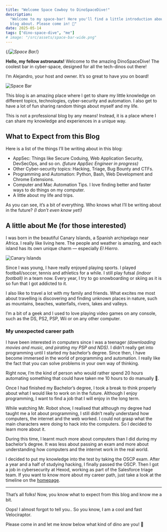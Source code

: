 ```yaml
---
title: "Welcome Space Cowboy to DinoSpaceDive!"
description:
  "Welcome to my space-bar! Here you'll find a little introduction about what is
  blog about. Please come in! 🍻"
date: 2025-05-14
tags: ["dino-space-dive", "me"]
# image: "/src/assets/space-bar-wide.png"
---
```



{/*![Space Bar](images/space-bar-wide.jpg)*/}

**Hello, my fellow astronauts!** Welcome to the amazing DinoSpaceDive! The
coolest bar in cyber-space, designed for all the tech-dinos out there!

I’m Alejandro, your host and owner. It’s so great to have you on board!

<Image src={spaceBar} alt="Space Bar" loading="eager" />

This blog is an amazing place where I get to share my little knowledge on
different topics, technologies, cyber-security and automation. I also get to
have a lot of fun sharing random things about myself and my life.

This is not a professional blog by any means! Instead, it is a place where I can
share my knowledge and experiences in a unique way.

## What to Expect from this Blog

Here is a list of the things I’ll be writing about in this blog:

- AppSec: Things like Secure Coduing, Web Application Security, DevSecOps, and
  so on. _(future AppSec Engineer in progress)_
- Other Cyber-security topics: Hacking, Triage, Bug Bounty and CTFs.
- Programming and Automation: Python, Bash, Web Development and Chrome
  Extensions.
- Computer and Mac Automation Tips. I love finding better and faster ways to do
  things on my computer.
- A little about my life and trips.

As you can see, it’s a bit of everything. Who knows what I’ll be writing about
in the future? _(I don’t even know yet!)_

## A little about Me (for those interested)

I was born in the beautiful Canary Islands, a Spanish archipelago near Africa. I
really like living here. The people and weather is amazing, and each island has
its own unique charm — especially _El Hierro_.

![Canary Islands](images/canary-islands.jpg)

Since I was young, I have really enjoyed playing sports. I played
football/soccer, tennis and athletics for a while. I still play futsal _(indoor
football)_ in a team now. Every year, I try to go snowboarding or skiing as it
is so fun that I got addicted to it.

I also like to travel a lot with my family and friends. What excites me most
about travelling is discovering and finding unknown places in nature, such as
mountains, beaches, waterfalls, rivers, lakes and valleys.

I’m a bit of a geek and I used to love playing video games on any console, such
as the DS, PS2, PSP, Wii or on any other computer.

### My unexpected career path

I have been interested in computers since I was a teenager _(downloading movies
and music, and pirating my PSP and NDS)_. I didn’t really get into programming
until I started my bachelor’s degree. Since then, I have become immersed in the
world of programming and automation. I really like the fact that you can solve
problems in your own way of thinking.

Right now, I’m the kind of person who would rather spend 20 hours automating
something that could have taken me 10 hours to do manually 🤖.

<ImgMD src="/images/cat-miope.gif" alt="Cat Hacking" astro_enabled={false} />

Once I had finished my Bachelor’s degree, I took a break to think properly about
what I would like to work on in the future. Although I enjoy programming, I want
to find a job that I will enjoy in the long term.

While watching Mr. Robot show, I realised that although my degree had taught me
a lot about programming, I still didn’t really understand how computers, the
internet and the web worked. I could not grasp what the main characters were
doing to hack into the computers. So I decided to learn more about it.

During this time, I learnt much more about computers than I did during my
bachelor’s degree. It was less about passing an exam and more about
understanding how computers and the internet work in the real world.

I decided to put my knowledge into the test by taking the OSCP exam. After a
year and a half of studying hacking, I finally passed the OSCP. Then I got a job
in cybersecurity at Hexod, working as part of the Salesforce triage team. If you
want to know more about my career path, just take a look at the timeline on the
[homepage](/).

---

That’s all folks! Now, you know what to expect from this blog and know me a bit.

Oops! I almost forgot to tell you.. So you know, I am a cool and fast
Velociraptor.

Please come in and let me know below what kind of dino are you! 🦖

